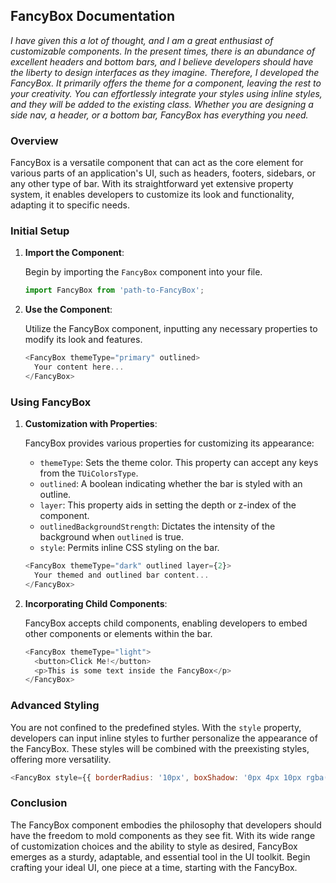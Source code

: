 ## FancyBox Documentation

_I have given this a lot of thought, and I am a great enthusiast of customizable components. In the present times, there is an abundance of excellent headers and bottom bars, and I believe developers should have the liberty to design interfaces as they imagine. Therefore, I developed the FancyBox. It primarily offers the theme for a component, leaving the rest to your creativity. You can effortlessly integrate your styles using inline styles, and they will be added to the existing class. Whether you are designing a side nav, a header, or a bottom bar, FancyBox has everything you need._

### Overview

FancyBox is a versatile component that can act as the core element for various parts of an application's UI, such as headers, footers, sidebars, or any other type of bar. With its straightforward yet extensive property system, it enables developers to customize its look and functionality, adapting it to specific needs.

### Initial Setup

1. **Import the Component**:

   Begin by importing the `FancyBox` component into your file.

   ```javascript
   import FancyBox from 'path-to-FancyBox';
   ```

2. **Use the Component**:

   Utilize the FancyBox component, inputting any necessary properties to modify its look and features.

   ```javascript
   <FancyBox themeType="primary" outlined>
     Your content here...
   </FancyBox>
   ```

### Using FancyBox

1. **Customization with Properties**:

   FancyBox provides various properties for customizing its appearance:

   - `themeType`: Sets the theme color. This property can accept any keys from the `TUiColorsType`.
   - `outlined`: A boolean indicating whether the bar is styled with an outline.
   - `layer`: This property aids in setting the depth or z-index of the component.
   - `outlinedBackgroundStrength`: Dictates the intensity of the background when `outlined` is true.
   - `style`: Permits inline CSS styling on the bar.

   ```javascript
   <FancyBox themeType="dark" outlined layer={2}>
     Your themed and outlined bar content...
   </FancyBox>
   ```

2. **Incorporating Child Components**:

   FancyBox accepts child components, enabling developers to embed other components or elements within the bar.

   ```javascript
   <FancyBox themeType="light">
     <button>Click Me!</button>
     <p>This is some text inside the FancyBox</p>
   </FancyBox>
   ```

### Advanced Styling

You are not confined to the predefined styles. With the `style` property, developers can input inline styles to further personalize the appearance of the FancyBox. These styles will be combined with the preexisting styles, offering more versatility.

```javascript
<FancyBox style={{ borderRadius: '10px', boxShadow: '0px 4px 10px rgba(0, 0, 0, 0.1)' }}>A FancyBox with custom style...</FancyBox>
```

### Conclusion

The FancyBox component embodies the philosophy that developers should have the freedom to mold components as they see fit. With its wide range of customization choices and the ability to style as desired, FancyBox emerges as a sturdy, adaptable, and essential tool in the UI toolkit. Begin crafting your ideal UI, one piece at a time, starting with the FancyBox.
